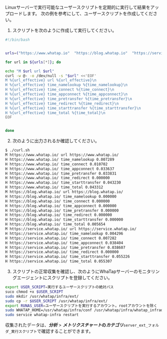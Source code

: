 Linuxサーバーで実行可能なユーザースクリプトを定期的に実行して結果をアップロードします。 次の例を参考にして、ユーザースクリプトを作成してください。

1.  スクリプトを次のように作成して実行してください。

```bash title='Linux Shell'
#!/bin/bash


urls=("https://www.whatap.io"  "https://blog.whatap.io"  "https://service.whatap.io")

for url in ${urls[*]}; do

echo "M $url url $url"
curl -w @- -o /dev/null -s "$url" <<'EOF'
M %{url_effective} url %{url_effective}\n
H %{url_effective} time_namelookup %{time_namelookup}\n
H %{url_effective} time_connect %{time_connect}\n
H %{url_effective} time_appconnect %{time_appconnect}\n
H %{url_effective} time_pretransfer %{time_pretransfer}\n
H %{url_effective} time_redirect %{time_redirect}\n
H %{url_effective} time_starttransfer %{time_starttransfer}\n
H %{url_effective} time_total %{time_total}\n
EOF


done
```

2.  次のように出力されるか確認してください。

```bash title='Linux Shell'
$ ./curl.sh
M https://www.whatap.io/ url https://www.whatap.io/
H https://www.whatap.io/ time_namelookup 0.007289
H https://www.whatap.io/ time_connect 0.010702
H https://www.whatap.io/ time_appconnect 0.033637
H https://www.whatap.io/ time_pretransfer 0.033831
H https://www.whatap.io/ time_redirect 0.000000
H https://www.whatap.io/ time_starttransfer 0.043230
H https://www.whatap.io/ time_total 0.043312
M https://blog.whatap.io/ url https://blog.whatap.io/
H https://blog.whatap.io/ time_namelookup 0.000000
H https://blog.whatap.io/ time_connect 0.000000
H https://blog.whatap.io/ time_appconnect 0.000000
H https://blog.whatap.io/ time_pretransfer 0.000000
H https://blog.whatap.io/ time_redirect 0.000000
H https://blog.whatap.io/ time_starttransfer 0.000000
H https://blog.whatap.io/ time_total 0.005654
M https://service.whatap.io/ url https://service.whatap.io/
H https://service.whatap.io/ time_namelookup 0.004296
H https://service.whatap.io/ time_connect 0.007282
H https://service.whatap.io/ time_appconnect 0.038404
H https://service.whatap.io/ time_pretransfer 0.038607
H https://service.whatap.io/ time_redirect 0.000000
H https://service.whatap.io/ time_starttransfer 0.055226
H https://service.whatap.io/ time_total 0.055307
```

3.  スクリプトの正常収集を確認し、次のようにWhaTapサーバーのモニタリングエージェントにスクリプトを登録してください。

```bash title='Linux Shell'
export USER_SCRIPT=実行するユーザースクリプトの絶対パス
suco chmod +x $USER_SCRIPT
sudo mkdir /usr/whatap/infra/ext/
sudo cp -r $USER_SCRIPT /usr/whatap/infra/ext/
export RUNAS_USER=ユーザースクリプトを実行するアカウント。rootアカウントを除く
sudo WHATAP_HOME=/usr/whatap/infra/conf /usr/whatap/infra/whatap_infrad --user=$RUNAS_USER init-script
sudo service whatap-infra restart
```

収集されたデータは、**_分析_** > **_メトリクスチャート_**の**_カテゴリ_**`server_ext_フォルダ_実行スクリプト`で確認することができます。
